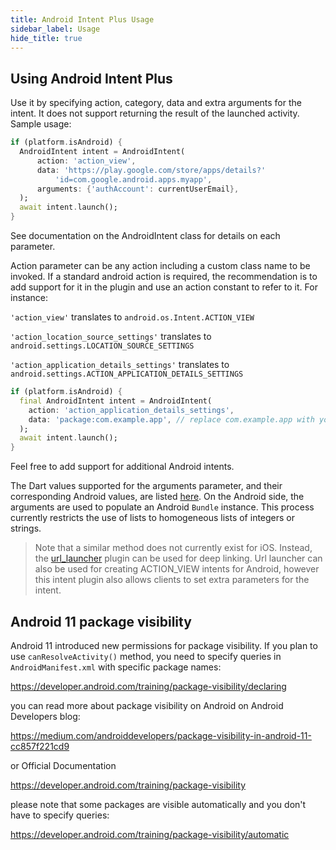 ```yaml
---
title: Android Intent Plus Usage
sidebar_label: Usage
hide_title: true
---
```


## Using Android Intent Plus

Use it by specifying action, category, data and extra arguments for the intent.
It does not support returning the result of the launched activity. Sample usage:

```dart
if (platform.isAndroid) {
  AndroidIntent intent = AndroidIntent(
      action: 'action_view',
      data: 'https://play.google.com/store/apps/details?'
          'id=com.google.android.apps.myapp',
      arguments: {'authAccount': currentUserEmail},
  );
  await intent.launch();
}
```

See documentation on the AndroidIntent class for details on each parameter.

Action parameter can be any action including a custom class name to be invoked.
If a standard android action is required, the recommendation is to add support
for it in the plugin and use an action constant to refer to it. For instance:

`'action_view'` translates to `android.os.Intent.ACTION_VIEW`

`'action_location_source_settings'` translates to `android.settings.LOCATION_SOURCE_SETTINGS`

`'action_application_details_settings'` translates to `android.settings.ACTION_APPLICATION_DETAILS_SETTINGS`

```dart
if (platform.isAndroid) {
  final AndroidIntent intent = AndroidIntent(
    action: 'action_application_details_settings',
    data: 'package:com.example.app', // replace com.example.app with your applicationId
  );
  await intent.launch();
}

```

Feel free to add support for additional Android intents.

The Dart values supported for the arguments parameter, and their corresponding
Android values, are listed [here](https://flutter.dev/platform-channels/#codec).
On the Android side, the arguments are used to populate an Android `Bundle`
instance. This process currently restricts the use of lists to homogeneous lists
of integers or strings.

> Note that a similar method does not currently exist for iOS. Instead, the
> [url_launcher](https://pub.dartlang.org/packages/url_launcher) plugin
> can be used for deep linking. Url launcher can also be used for creating
> ACTION_VIEW intents for Android, however this intent plugin also allows
> clients to set extra parameters for the intent.

## Android 11 package visibility

Android 11 introduced new permissions for package visibility.
If you plan to use `canResolveActivity()` method, you need to specify queries in `AndroidManifest.xml` with specific package names:

https://developer.android.com/training/package-visibility/declaring

you can read more about package visibility on Android on Android Developers blog:

https://medium.com/androiddevelopers/package-visibility-in-android-11-cc857f221cd9

or Official Documentation

https://developer.android.com/training/package-visibility

please note that some packages are visible automatically and you don't have to specify queries:

https://developer.android.com/training/package-visibility/automatic
